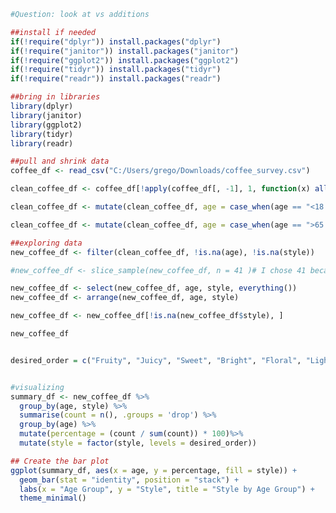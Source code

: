 ```r
#Question: look at vs additions

##install if needed
if(!require("dplyr")) install.packages("dplyr")
if(!require("janitor")) install.packages("janitor")
if(!require("ggplot2")) install.packages("ggplot2")
if(!require("tidyr")) install.packages("tidyr")
if(!require("readr")) install.packages("readr")

##bring in libraries
library(dplyr)
library(janitor)
library(ggplot2)
library(tidyr)
library(readr)

##pull and shrink data
coffee_df <- read_csv("C:/Users/grego/Downloads/coffee_survey.csv")

clean_coffee_df <- coffee_df[!apply(coffee_df[, -1], 1, function(x) all(is.na(x))), ] #remove data if everything is NA

clean_coffee_df <- mutate(clean_coffee_df, age = case_when(age == "<18 years old" ~ "0-17 years old", TRUE ~ age)) # Make <18 properly alphabetized

clean_coffee_df <- mutate(clean_coffee_df, age = case_when(age == ">65 years old" ~ "65+ years old", TRUE ~ age)) # Make <18 properly alphabetized

##exploring data
new_coffee_df <- filter(clean_coffee_df, !is.na(age), !is.na(style))

#new_coffee_df <- slice_sample(new_coffee_df, n = 41 )# I chose 41 because that is the max rows visible on my screen

new_coffee_df <- select(new_coffee_df, age, style, everything())
new_coffee_df <- arrange(new_coffee_df, age, style)

new_coffee_df <- new_coffee_df[!is.na(new_coffee_df$style), ]

new_coffee_df


desired_order = c("Fruity", "Juicy", "Sweet", "Bright", "Floral", "Light", "Chocolatey", "Caramalized", "Nutty", "Complex", "Bold", "Full Bodied")


#visualizing
summary_df <- new_coffee_df %>%
  group_by(age, style) %>%
  summarise(count = n(), .groups = 'drop') %>%
  group_by(age) %>%
  mutate(percentage = (count / sum(count)) * 100)%>%
  mutate(style = factor(style, levels = desired_order))

## Create the bar plot
ggplot(summary_df, aes(x = age, y = percentage, fill = style)) +
  geom_bar(stat = "identity", position = "stack") +
  labs(x = "Age Group", y = "Style", title = "Style by Age Group") +
  theme_minimal()
```

